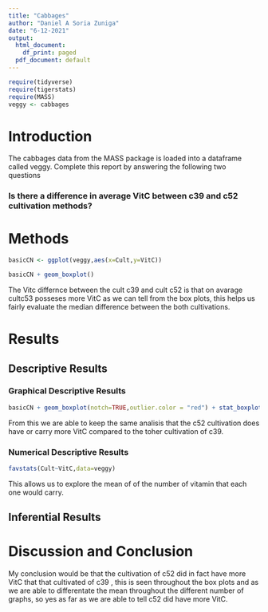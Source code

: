 ```yaml
---
title: "Cabbages"
author: "Daniel A Soria Zuniga"
date: "6-12-2021"
output:
  html_document:
    df_print: paged
  pdf_document: default
---
```


```r
require(tidyverse)
require(tigerstats)
require(MASS)
veggy <- cabbages
```

# Introduction

<!--In this section you explain what you are trying to show.  Where did the data come from?  What is the research or other question you are trying to answer?!-->
 The cabbages data from the MASS package is loaded into a dataframe called veggy. Complete this report by answering the following two questions  
 
### Is there a difference in average VitC between c39 and c52 cultivation methods?  

# Methods

```r
basicCN <- ggplot(veggy,aes(x=Cult,y=VitC))

basicCN + geom_boxplot()
```

The Vitc differnce between the cult c39 and cult c52 is that on avarage cultc53 posseses more VitC as we can tell from the box plots, this helps us fairly evaluate the median difference between the both cultivations.

<!--Decide on your methods:  use "variable analysis" or other appropriate descriptors.  Make sure to choose at least one graphical method and at least one numerical method.!-->

# Results

<!--Divide this section into two sub-sections:  One for your descriptive  results and one for your inferential results.!-->

## Descriptive Results

### Graphical Descriptive Results

```r
basicCN + geom_boxplot(notch=TRUE,outlier.color = "red") + stat_boxplot(geom ='errorbar') + labs(title="Fancy notch boxplot \n with 2 lines")
```

From this we are able to keep the same analisis that the c52 cultivation does have or carry more VitC compared to the toher cultivation of c39.
<!--Graphical results here.  Make sure to show your code.  Provide appropriate labels for axes, giving units if possible, and provide a good title for the graph, too.  Use the graphical results to describe the patterns if any that exist in the data as focused toward the research question!-->

### Numerical Descriptive Results

```r
favstats(Cult~VitC,data=veggy)
```
This allows us to explore the mean of of the number of vitamin that each one would carry.
<!--Numerical results go here. Use the numerical results to describe the patterns if any that exist in the data as focused toward the research question!-->

## Inferential Results


<!--State hypothesis clearly.  Make sure your discussion of the inferential test covers all the aspects that the test output produces, such as test statistic, p-value etc.  Make a decision about the null hypothesis, explain the assumptions on which the selected test/procedure was based, and why the chosen procedure satisfys the assumptions and is appropriate to answer the research question!-->


# Discussion and Conclusion
My conclusion would be that the cultivation of c52 did in fact have more VitC that that cultivated of c39 , this is seen throughout the box plots and as we are able to differentate the mean throughout the different number of graphs, so yes as far as we are able to tell c52 did have more VitC.
<!--Discussion and conclusion here.  If you found a relationship be sure to consider whether the relationship occurs because one of the variavbles causes the other, or whether they perhasps are related for some other reason.  Watch the chapter 6 videos from the GeorgeTown videos collection.!-->
